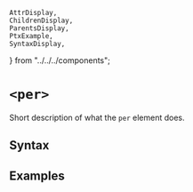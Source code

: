     AttrDisplay,
    ChildrenDisplay,
    ParentsDisplay,
    PtxExample,
    SyntaxDisplay,
} from "../../../components";

# `<per>`

Short description of what the `per` element does.

## Syntax

<SyntaxDisplay name="per" />

## Examples

    